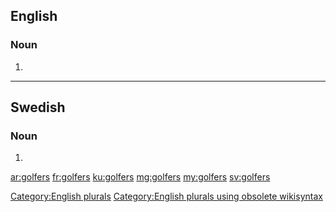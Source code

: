 ==English==

===Noun===
{{head|en}}

# {{plural of|golfer}}

[[Category:English plurals]][[Category:English plurals using obsolete wikisyntax]]

----

==Swedish==

===Noun===
{{head|sv|noun form}}

# {{sv-noun-form-indef-gen-pl|golf}}

[[ar:golfers]]
[[fr:golfers]]
[[ku:golfers]]
[[mg:golfers]]
[[my:golfers]]
[[sv:golfers]]